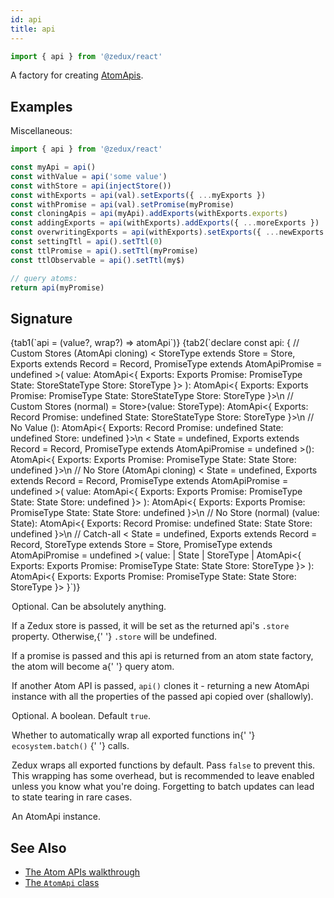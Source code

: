 ```yaml
---
id: api
title: api
---
```



```ts
import { api } from '@zedux/react'
```

A factory for creating [AtomApis](../classes/AtomApi).

## Examples

Miscellaneous:

```ts
import { api } from '@zedux/react'

const myApi = api()
const withValue = api('some value')
const withStore = api(injectStore())
const withExports = api(val).setExports({ ...myExports })
const withPromise = api(val).setPromise(myPromise)
const cloningApis = api(myApi).addExports(withExports.exports)
const addingExports = api(withExports).addExports({ ...moreExports })
const overwritingExports = api(withExports).setExports({ ...newExports })
const settingTtl = api().setTtl(0)
const ttlPromise = api().setTtl(myPromise)
const ttlObservable = api().setTtl(my$)

// query atoms:
return api(myPromise)
```

## Signature

<Tabs>
  {tab1(`api = (value?, wrap?) => atomApi`)}
  {tab2(`declare const api: {
  // Custom Stores (AtomApi cloning)
  <
    StoreType extends Store<any> = Store<any>,
    Exports extends Record<string, any> = Record<string, never>,
    PromiseType extends AtomApiPromise = undefined
  >(
    value: AtomApi<{
      Exports: Exports
      Promise: PromiseType
      State: StoreStateType<StoreType>
      Store: StoreType
    }>
  ): AtomApi<{
    Exports: Exports
    Promise: PromiseType
    State: StoreStateType<StoreType>
    Store: StoreType
  }>\n
  // Custom Stores (normal)
  <StoreType extends Store<any> = Store<any>>(value: StoreType): AtomApi<{
    Exports: Record<string, never>
    Promise: undefined
    State: StoreStateType<StoreType>
    Store: StoreType
  }>\n
  // No Value
  (): AtomApi<{
    Exports: Record<string, never>
    Promise: undefined
    State: undefined
    Store: undefined
  }>\n
  <
    State = undefined,
    Exports extends Record<string, any> = Record<string, never>,
    PromiseType extends AtomApiPromise = undefined
  >(): AtomApi<{
    Exports: Exports
    Promise: PromiseType
    State: State
    Store: undefined
  }>\n
  // No Store (AtomApi cloning)
  <
    State = undefined,
    Exports extends Record<string, any> = Record<string, never>,
    PromiseType extends AtomApiPromise = undefined
  >(
    value: AtomApi<{
      Exports: Exports
      Promise: PromiseType
      State: State
      Store: undefined
    }>
  ): AtomApi<{
    Exports: Exports
    Promise: PromiseType
    State: State
    Store: undefined
  }>\n
  // No Store (normal)
  <State = undefined>(value: State): AtomApi<{
    Exports: Record<string, never>
    Promise: undefined
    State: State
    Store: undefined
  }>\n
  // Catch-all
  <
    State = undefined,
    Exports extends Record<string, any> = Record<string, never>,
    StoreType extends Store<State> = Store<State>,
    PromiseType extends AtomApiPromise = undefined
  >(
    value:
      | State
      | StoreType
      | AtomApi<{
          Exports: Exports
          Promise: PromiseType
          State: State
          Store: StoreType
        }>
  ): AtomApi<{
    Exports: Exports
    Promise: PromiseType
    State: State
    Store: StoreType
  }>
}`)}
</Tabs>

<Legend>
  <Item name="value">
    <p>Optional. Can be absolutely anything.</p>
    <p>
      If a <Link to="../classes/Store">Zedux store</Link> is passed, it will be
      set as the returned api's <code>.store</code> property. Otherwise,{' '}
      <code>.store</code> will be undefined.
    </p>
    <p>
      If a promise is passed and this api is returned from an atom state
      factory, the atom will become a{' '}
      <Link to="../../walkthrough/query-atoms">query atom</Link>.
    </p>
    <p>
      If another Atom API is passed, <code>api()</code> clones it - returning a
      new AtomApi instance with all the properties of the passed api copied over
      (shallowly).
    </p>
  </Item>
  <Item name="wrap">
    <p>
      Optional. A boolean. Default <code>true</code>.
    </p>
    <p>
      Whether to automatically wrap all exported functions in{' '}
      <Link to="../classes/Ecosystem#batch">
        <code>ecosystem.batch()</code>
      </Link>{' '}
      calls.
    </p>
    <p>
      Zedux wraps all exported functions by default. Pass <code>false</code> to
      prevent this. This wrapping has some overhead, but is recommended to leave
      enabled unless you know what you're doing. Forgetting to batch updates can
      lead to state tearing in rare cases.
    </p>
  </Item>
  <Item name="Returns">
    An <Link to="../classes/AtomApi">AtomApi</Link> instance.
  </Item>
</Legend>

## See Also

- [The Atom APIs walkthrough](../../walkthrough/atom-apis)
- [The `AtomApi` class](../classes/AtomApi)
